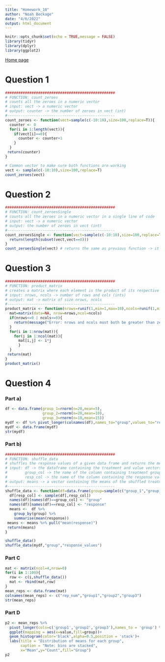 ```yaml
---
title: "Homework_10"
author: "Noah Beckage"
date: "4/6/2022"
output: html_document
---
```


```r
knitr::opts_chunk$set(echo = TRUE,message = FALSE)
library(tidyr)
library(dplyr)
library(ggplot2)
```

[Home page](index.html)

# Question 1
```r
##################################################
# FUNCTION: count_zeroes
# counts all the zeroes in a numeric vector
# input: vect -> a numeric vector
# output: counter -> the number of zeroes in vect (int)
#------------------------------------------------- 
count_zeroes <- function(vect=sample(c(-10:10),size=100,replace=T)){
  counter <- 0
  for(i in 1:length(vect)){
    if(vect[i]==0){
      counter <- counter+1
    }
  }
 return(counter)
}

# Common vector to make sure both functions are working
vect <- sample(c(-10:10),size=100,replace=T)
count_zeroes(vect)

```

# Question 2

```r
##################################################
# FUNCTION: count_zeroesSingle
# counts all the zeroes in a numeric vector in a single line of code
# input: vect -> a numeric vector
# output: the number of zeroes in vect (int)
#------------------------------------------------- 
count_zeroesSingle <- function(vect=sample(c(-10:10),size=100,replace=T)){
  return(length(subset(vect,vect==0)))
}
count_zeroesSingle(vect) # returns the same as previous function -> it works!
```

# Question 3
```r
##################################################
# FUNCTION: product_matrix
# creates a matrix where each element is the product of its respective row # and col #
# input: nrows, ncols -> number of rows and cols (ints)
# output: mat -> matrix of size nrows, ncols
#------------------------------------------------- 
product_matrix <- function(nrows=runif(1,min=1,max=10),ncols=runif(1,min=1,max=10)){
  mat=matrix(data=NA, nrow=nrows,ncol=ncols)
  if(nrows<=0 | ncols<=0){
    return(message("Error: nrows and ncols must both be greater than zero"))
  }
  for(i in 1:nrow(mat)){
    for(j in 1:ncol(mat)){
      mat[i,j] <- i*j
      }
  }
 return(mat)
}
product_matrix()
```

# Question 4
### Part a)
```r
df <- data.frame(group_1=rnorm(n=20,mean=5),
                 group_2=rnorm(n=20,mean=10),
                 group_3=rnorm(n=10,mean=15))
mydf <- df %>% pivot_longer(colnames(df),names_to="group",values_to="response_values")
mydf <- data.frame(mydf)
str(mydf)
```

### Part b)

```r

##################################################
# FUNCTION: shuffle_data
# shuffles the response values of a given data frame and returns the means for those values by treatment group
# input: df -> the dataframe containing the treatment and value vectors
#        group_col -> the name of the column containing treatment groups
#        resp_col -> the name of the column containing the response values
# output: means -> a vector containing the means of the shuffled treatment groups,IN NUMERICAL ORDER
#------------------------------------------------- 
shuffle_data <- function(df=data.frame(group=sample(c("group_1","group_2","group_3"),size=20,replace=T),response=runif(n=20,min=0,max=20)),group_col="group",resp_col="response"){
  df[resp_col] <- sample(df[,resp_col])
  names(df)[names(df)==group_col] <- "group"
  names(df)[names(df)==resp_col] <- "response"
  means <-  df %>% 
    group_by(group) %>% 
    summarise(mean(response))
 means <- means %>% pull("mean(response)")
 return(means)
}

shuffle_data()
shuffle_data(mydf,"group","response_values")
```

### Part C
```r
mat <- matrix(ncol=4,nrow=0)
for(i in 1:100){
  row <- c(i,shuffle_data())
  mat <- rbind(mat,row)
}
mean_reps <- data.frame(mat)
colnames(mean_reps) <- c("rep_num","group1","group2","group3")
str(mean_reps)
```

### Part D

```r
p2 <- mean_reps %>% 
  pivot_longer(cols=c('group1','group2','group3'),names_to = 'group') %>% 
  ggplot(mapping = aes(x=value,fill=group))+
  geom_histogram(color='black',alpha=0.5,position = 'stack')+
  labs(title = "Distribution of means for each group",
       caption = "Note: bins are stacked",
       x="Mean",y="Count",fill="Group")
p2
```

